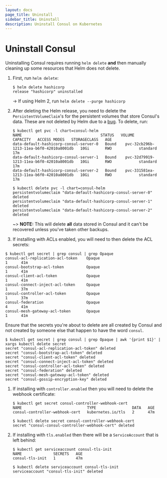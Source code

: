 ```yaml
---
layout: docs
page_title: Uninstall
sidebar_title: Uninstall
description: Uninstall Consul on Kubernetes
---
```


# Uninstall Consul

Uninstalling Consul requires running `helm delete` **and** then manually cleaning
up some resources that Helm does not delete.

1. First, run `helm delete`:

   ```shell-session
   $ helm delete hashicorp
   release "hashicorp" uninstalled
   ```

   -> If using Helm 2, run `helm delete --purge hashicorp`

1. After deleting the Helm release, you need to delete the `PersistentVolumeClaim`'s
   for the persistent volumes that store Consul's data. These are not deleted by Helm due to a [bug](https://github.com/helm/helm/issues/5156).
   To delete, run:

   ```shell-session
   $ kubectl get pvc -l chart=consul-helm
   NAME                                   STATUS   VOLUME                                     CAPACITY   ACCESS MODES   STORAGECLASS   AGE
   data-default-hashicorp-consul-server-0   Bound    pvc-32cb296b-1213-11ea-b6f0-42010a8001db   10Gi       RWO            standard       17m
   data-default-hashicorp-consul-server-1   Bound    pvc-32d79919-1213-11ea-b6f0-42010a8001db   10Gi       RWO            standard       17m
   data-default-hashicorp-consul-server-2   Bound    pvc-331581ea-1213-11ea-b6f0-42010a8001db   10Gi       RWO            standard       17m

   $ kubectl delete pvc -l chart=consul-helm
   persistentvolumeclaim "data-default-hashicorp-consul-server-0" deleted
   persistentvolumeclaim "data-default-hashicorp-consul-server-1" deleted
   persistentvolumeclaim "data-default-hashicorp-consul-server-2" deleted
   ```

   ~> **NOTE:** This will delete **all** data stored in Consul and it can't be
   recovered unless you've taken other backups.

1. If installing with ACLs enabled, you will need to then delete the ACL secrets:

```shell-session
$ kubectl get secret | grep consul | grep Opaque
consul-acl-replication-acl-token    Opaque                                1      41m
consul-bootstrap-acl-token          Opaque                                1      41m
consul-client-acl-token             Opaque                                1      41m
consul-connect-inject-acl-token     Opaque                                1      37m
consul-controller-acl-token         Opaque                                1      37m
consul-federation                   Opaque                                4      41m
consul-mesh-gateway-acl-token       Opaque                                1      41m
```

Ensure that the secrets you're about to delete are all created by Consul and not
created by someone else that happen to have the word `consul`.

```shell-session
$ kubectl get secret | grep consul | grep Opaque | awk '{print $1}' | xargs kubectl delete secret
secret "consul-acl-replication-acl-token" deleted
secret "consul-bootstrap-acl-token" deleted
secret "consul-client-acl-token" deleted
secret "consul-connect-inject-acl-token" deleted
secret "consul-controller-acl-token" deleted
secret "consul-federation" deleted
secret "consul-mesh-gateway-acl-token" deleted
secret "consul-gossip-encryption-key" deleted
```

1. If installing with `controller.enabled` then you will need to delete the
   webhook certificate:

   ```shell-session
   $ kubectl get secret consul-controller-webhook-cert
   NAME                             TYPE                DATA   AGE
   consul-controller-webhook-cert   kubernetes.io/tls   2      47m
   ```

   ```shell-session
   $ kubectl delete secret consul-controller-webhook-cert
   secret "consul-consul-controller-webhook-cert" deleted
   ```

1. If installing with `tls.enabled` then there will be a `ServiceAccount`
   that is left behind:

   ```shell-session
   $ kubectl get serviceaccount consul-tls-init
   NAME              SECRETS   AGE
   consul-tls-init   1         47m
   ```

   ```shell-session
   $ kubectl delete serviceaccount consul-tls-init
   serviceaccount "consul-tls-init" deleted
   ```

